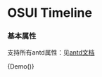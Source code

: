 
<Meta title="OSUI-Timeline" component={Demo} />

# OSUI Timeline

### 基本属性

支持所有antd属性：见[antd文档](https://ant.design/components/timeline-cn/)

<Preview>
  <Story name="Demo">
        {Demo()}
  </Story>
</Preview>
